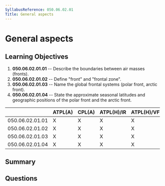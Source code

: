 ```yaml
---
SyllabusReference: 050.06.02.01
Title: General aspects
---
```


# General aspects

## Learning Objectives

1. **050.06.02.01.01** -- Describe the boundaries between air masses (fronts).
2. **050.06.02.01.02** -- Define "front" and "frontal zone".
3. **050.06.02.01.03** -- Name the global frontal systems (polar front, arctic
   front).
4. **050.06.02.01.04** -- State the approximate seasonal latitudes and
   geographic positions of the polar front and the arctic front.

|                 | ATPL(A) | CPL(A) | ATPL(H)/IR | ATPL(H)/VFR | CPL(H) | IR  | CBIR(A) |
| --------------- | ------- | ------ | ---------- | ----------- | ------ | --- | ------- |
| 050.06.02.01.01 | X       | X      | X          | X           | X      | X   | X       |
| 050.06.02.01.02 | X       | X      | X          | X           | X      | X   | X       |
| 050.06.02.01.03 | X       | X      | X          | X           | X      | X   |         |
| 050.06.02.01.04 | X       | X      | X          | X           | X      | X   |         |

## Summary

## Questions
